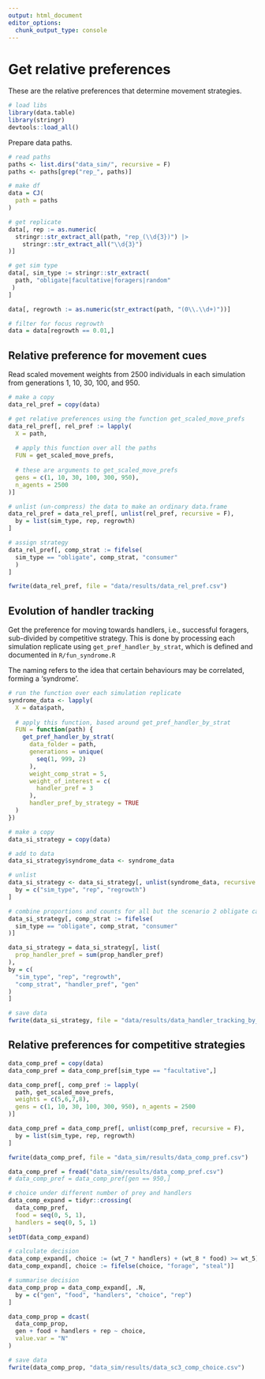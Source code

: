 ```yaml
---
output: html_document
editor_options:
  chunk_output_type: console
---
```


# Get relative preferences

These are the relative preferences that determine movement strategies.

```r
# load libs
library(data.table)
library(stringr)
devtools::load_all()
```

Prepare data paths.

```r
# read paths
paths <- list.dirs("data_sim/", recursive = F)
paths <- paths[grep("rep_", paths)]

# make df
data = CJ(
  path = paths
)

# get replicate
data[, rep := as.numeric(
  stringr::str_extract_all(path, "rep_(\\d{3})") |> 
    stringr::str_extract_all("\\d{3}")
)]

# get sim type
data[, sim_type := stringr::str_extract(
  path, "obligate|facultative|foragers|random"
 ) 
]

data[, regrowth := as.numeric(str_extract(path, "(0\\.\\d+)"))]

# filter for focus regrowth
data = data[regrowth == 0.01,]
```

## Relative preference for movement cues

Read scaled movement weights from 2500 individuals in each simulation from generations 1, 10, 30, 100, and 950.

```r
# make a copy
data_rel_pref = copy(data)

# get relative preferences using the function get_scaled_move_prefs
data_rel_pref[, rel_pref := lapply(
  X = path, 
  
  # apply this function over all the paths
  FUN = get_scaled_move_prefs, 
  
  # these are arguments to get_scaled_move_prefs
  gens = c(1, 10, 30, 100, 300, 950), 
  n_agents = 2500
)]

# unlist (un-compress) the data to make an ordinary data.frame
data_rel_pref = data_rel_pref[, unlist(rel_pref, recursive = F),
  by = list(sim_type, rep, regrowth)
]

# assign strategy
data_rel_pref[, comp_strat := fifelse(
  sim_type == "obligate", comp_strat, "consumer"
  )
]

fwrite(data_rel_pref, file = "data/results/data_rel_pref.csv")
```

## Evolution of handler tracking

Get the preference for moving towards handlers, i.e., successful foragers, sub-divided by competitive strategy.
This is done by processing each simulation replicate using `get_pref_handler_by_strat`, which is defined and documented in `R/fun_syndrome.R`

The naming refers to the idea that certain behaviours may be correlated, forming a 'syndrome'.

```r
# run the function over each simulation replicate
syndrome_data <- lapply(
  X = data$path, 
  
  # apply this function, based around get_pref_handler_by_strat
  FUN = function(path) {
    get_pref_handler_by_strat(
      data_folder = path,
      generations = unique(
        seq(1, 999, 2)
      ),
      weight_comp_strat = 5,
      weight_of_interest = c(
        handler_pref = 3
      ),
      handler_pref_by_strategy = TRUE
  )
})

# make a copy
data_si_strategy = copy(data)

# add to data
data_si_strategy$syndrome_data <- syndrome_data

# unlist
data_si_strategy <- data_si_strategy[, unlist(syndrome_data, recursive = FALSE),
  by = c("sim_type", "rep", "regrowth")
]

# combine proportions and counts for all but the scenario 2 obligate case
data_si_strategy[, comp_strat := fifelse(
  sim_type == "obligate", comp_strat, "consumer"
)]

data_si_strategy = data_si_strategy[, list(
  prop_handler_pref = sum(prop_handler_pref)
),
by = c(
  "sim_type", "rep", "regrowth", 
  "comp_strat", "handler_pref", "gen"
)
]

# save data
fwrite(data_si_strategy, file = "data/results/data_handler_tracking_by_strategy.csv")
```

## Relative preferences for competitive strategies

```r
data_comp_pref = copy(data)
data_comp_pref = data_comp_pref[sim_type == "facultative",]

data_comp_pref[, comp_pref := lapply(
  path, get_scaled_move_prefs, 
  weights = c(5,6,7,8),
  gens = c(1, 10, 30, 100, 300, 950), n_agents = 2500
)]

data_comp_pref = data_comp_pref[, unlist(comp_pref, recursive = F),
  by = list(sim_type, rep, regrowth)
]

fwrite(data_comp_pref, file = "data_sim/results/data_comp_pref.csv")
```

```r
data_comp_pref = fread("data_sim/results/data_comp_pref.csv")
# data_comp_pref = data_comp_pref[gen == 950,]

# choice under different number of prey and handlers
data_comp_expand = tidyr::crossing(
  data_comp_pref,
  food = seq(0, 5, 1),
  handlers = seq(0, 5, 1)
)
setDT(data_comp_expand)

# calculate decision
data_comp_expand[, choice := (wt_7 * handlers) + (wt_8 * food) >= wt_5]
data_comp_expand[, choice := fifelse(choice, "forage", "steal")]

# summarise decision
data_comp_prop = data_comp_expand[, .N, 
  by = c("gen", "food", "handlers", "choice", "rep")
]

data_comp_prop = dcast(
  data_comp_prop,
  gen + food + handlers + rep ~ choice,
  value.var = "N"
)

# save data
fwrite(data_comp_prop, "data_sim/results/data_sc3_comp_choice.csv")
```
